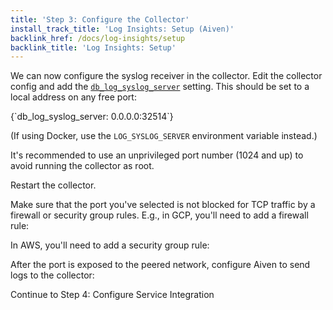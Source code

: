 ```yaml
---
title: 'Step 3: Configure the Collector'
install_track_title: 'Log Insights: Setup (Aiven)'
backlink_href: /docs/log-insights/setup
backlink_title: 'Log Insights: Setup'
---
```





We can now configure the syslog receiver in the collector. Edit the collector
config and add the
[`db_log_syslog_server`](https://pganalyze.com/docs/collector/settings#self-managed-servers)
setting. This should be set to a local address on any free port:

<CodeBlock language="text">
{`db_log_syslog_server: 0.0.0.0:32514`}
</CodeBlock>

(If using Docker, use the `LOG_SYSLOG_SERVER` environment variable instead.)

It's recommended to use an unprivileged port number (1024 and up) to avoid
running the collector as root.

Restart the collector.

Make sure that the port you've selected is not blocked for TCP traffic by a
firewall or security group rules. E.g., in GCP, you'll need to add a firewall
rule:

<ImgGcpFirewallRules />

In AWS, you'll need to add a security group rule:

<ImgAwsSecurityGroup />

After the port is exposed to the peered network, configure Aiven to send
logs to the collector:

<Link className="btn btn-success" to="04_configure_service_integration">
  Continue to Step 4: Configure Service Integration
</Link>
